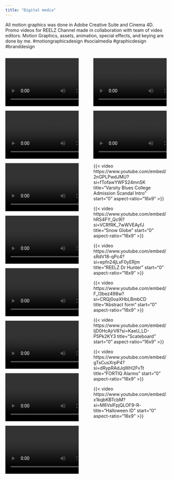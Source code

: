 ```yaml
---
title: "Digital media"
---
```


All motion graphics was done in Adobe Creative Suite and Cinema 4D.
Promo videos for REELZ Channel made in collaboration  with team of video editors. Motion Graphics, assets, animation, special effects, and keying are done by me.
#motiongraphicsdesign #socialmedia #graphicdesign #branddesign

::::{.columns}

:::{.column width="49%"}

<div class="player">
![](src/videos/digital_media/bcd_ghostbusters_socialvideo_1080x1080.mp4)
</div>
<div class="player">
![](src/videos/digital_media/btb_verticalvideo_combo_spisegirls_nkob_sun_v01.mp4)
</div>
<div class="player">
![](src/videos/digital_media/cher_doyoubelive_socialvideo_1080x1080_18sec.mp4)
</div>
<div class="player">
![](src/videos/digital_media/mmf_newnight_mondays_1024x512.mp4)
</div>
<div class="player">
![](src/videos/digital_media/murderbythenumbers_pabloescobar_sound.mp4)
</div>
<div class="player">
![](src/videos/digital_media/sharkterror_insta_1080x1080.mp4)
</div>
<div class="player">
![](src/videos/digital_media/ThanksgivingGFX_1080x1080.mp4)
</div>
<div class="player">
![](src/videos/digital_media/aut_social.mp4)
</div>

:::

:::{.column width="1%"}

:::

:::{.column width="49%"}

<div class="player">
![](src/videos/digital_media/Girl_PublicLibrary.mp4)
</div>
<div class="player">
![](src/videos/digital_media/PublicLibrarySocialMedia.mp4)
</div>
<div class="player">
{{< video https://www.youtube.com/embed/2nGPLPwdJMU?si=fTofawYWFS24mnSK
    title="Varsity Blues College Admission Scandal Intro"
    start="0"
    aspect-ratio="16x9"
>}}
</div>
<div class="player">
{{< video https://www.youtube.com/embed/hRS4FY_Qc9I?si=VCRfRK_7wWVEAyfJ
    title="Snow Globe"
    start="0"
    aspect-ratio="16x9"
>}}
</div>
<div class="player">
{{< video https://www.youtube.com/embed/sRdV18-qPc4?si=epfn24jLxF0yERjm
    title="REELZ Dr Hunter"
    start="0"
    aspect-ratio="16x9"
>}}
</div>
<div class="player">
{{< video https://www.youtube.com/embed/F_l3bez498w?si=CRQj0oaXHbLBmbCD
    title="Abstract form"
    start="0"
    aspect-ratio="16x9"
>}}
</div>
<div class="player">
{{< video https://www.youtube.com/embed/IjD0HcAjrV8?si=KaeU_LD-P5Pk2KY3
    title="Scateboard"
    start="0"
    aspect-ratio="16x9"
>}}
</div>
<div class="player">
{{< video https://www.youtube.com/embed/gTsCusXrpP4?si=dRypRAdJqWH2FvTt
    title="FORTIQ Alarms"
    start="0"
    aspect-ratio="16x9"
>}}
</div>
<div class="player">
{{< video https://www.youtube.com/embed/x1kqbKBTcbM?si=M6VsIFpjQLOF9-R-
    title="Halloween ID"
    start="0"
    aspect-ratio="16x9"
>}}
</div>

:::

::::